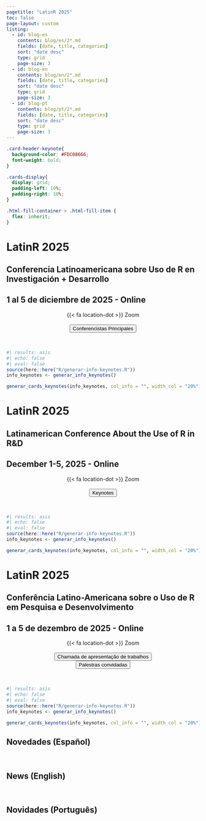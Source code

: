 ```yaml
---
pagetitle: "LatinR 2025"
toc: false
page-layout: custom
listing:
  - id: blog-es
    contents: blog/es/2*.md
    fields: [date, title, categories]
    sort: "date desc"
    type: grid
    page-size: 3
  - id: blog-en
    contents: blog/en/2*.md
    fields: [date, title, categories]
    sort: "date desc"
    type: grid
    page-size: 3
  - id: blog-pt
    contents: blog/pt/2*.md
    fields: [date, title, categories]
    sort: "date desc"
    type: grid
    page-size: 3        
---
```


```css
.card-header-keynote{
  background-color: #FDC08666;
  font-weight: bold;
}

.cards-display{
  display: grid;
  padding-left: 10%;
  padding-right: 10%;
}

.html-fill-container > .html-fill-item {
  flex: inherit;
}
```


::: {.content-visible when-profile="es"}
::: grid
::: {#banner .g-col-12}
# LatinR 2025

## Conferencia Latinoamericana sobre Uso de R en Investigación + Desarrollo

## 1 al 5 de diciembre de 2025 - Online

<center> {{< fa location-dot >}} Zoom </center>
<br>
</section>

<!-- <center><a href='blog/es/2025-05-31-presentacion-trabajos-2025.html'><button type="button" class="btn btn-light btn-lg">Llamado a presentación de trabajos</button></a></center> -->


<!-- <center><a href='cronograma/programa/preliminar.qmd'><button type="button" class="btn btn-light btn-lg">Programa</button></a></center> -->

<!--<center> <a href='https://www.eventbrite.cl/e/latinr-2024-conferencia-latinoamericana-sobre-uso-de-r-en-id-tickets-970622687587?utm-campaign=social&utm-content=attendeeshare&utm-medium=discovery&utm-term=listing&utm-source=cp&aff=ebdsshcopyurl' target='_blank'><button type="button" class="btn btn-light btn-lg"><i class="fa-solid fa-user-plus"></i> Inscripción</button></a>

<center>
<a href='cronograma/programa/index.html'><button type="button" class="btn btn-light btn-lg"><i class="fa-solid fa-list"></i> Programa</button></a>
</center>

</center> -->

<center>
<a href='cronograma/conferencistas/index.html'><button type="button" class="btn btn-light btn-lg"><i class="fa-solid fa-list"></i> Conferencistas Principales</button></a>
</center>

<br> 
:::
:::

<!--
## Conferencistas
-->

```r
#| results: asis
#| echo: false
#| eval: false
source(here::here("R/generar-info-keynotes.R"))
info_keynotes <- generar_info_keynotes()

generar_cards_keynotes(info_keynotes, col_info = "", width_col = "20%")

```




:::


:::: {.content-visible when-profile="en"}
::: grid
::: {#banner .g-col-12}
# LatinR 2025

## Latinamerican Conference About the Use of R in R&D

## December 1-5, 2025 - Online

<center> {{< fa location-dot >}} Zoom </center>
<br>
</section>

<!--
<center><a href='blog/en/2025-05-31-call-for-papers-2025.html'><button type="button" class="btn btn-light btn-lg">Call for Papers</button></a></center> -->


<!-- <center><a href='cronograma/programa/preliminar.qmd'><button type="button" class="btn btn-light btn-lg">Program</button></a></center> -->

<!-- <center> <a href='https://www.eventbrite.cl/e/latinr-2024-conferencia-latinoamericana-sobre-uso-de-r-en-id-tickets-970622687587?utm-campaign=social&utm-content=attendeeshare&utm-medium=discovery&utm-term=listing&utm-source=cp&aff=ebdsshcopyurl' target='_blank'><button type="button" class="btn btn-light btn-lg"><i class="fa-solid fa-user-plus"></i> Register</button></a> 

<center>
<a href='cronograma/programa/index.html'><button type="button" class="btn btn-light btn-lg"><i class="fa-solid fa-list"></i> Program</button></a>
</center> -->



<center>
<a href='cronograma/conferencistas/index.html'><button type="button" class="btn btn-light btn-lg"><i class="fa-solid fa-list"></i> Keynotes</button></a>
</center>


<br>
:::
:::




<!--
## Keynotes
-->

```r
#| results: asis
#| echo: false
#| eval: false
source(here::here("R/generar-info-keynotes.R"))
info_keynotes <- generar_info_keynotes()

generar_cards_keynotes(info_keynotes, col_info = "", width_col = "20%")

```

::::

:::: {.content-visible when-profile="pt"}
::: grid
::: {#banner .g-col-12}

# LatinR 2025

## Conferência Latino-Americana sobre o Uso de R em Pesquisa e Desenvolvimento

## 1 a 5 de dezembro de 2025 - Online

<center> {{< fa location-dot >}} Zoom</center>
<br>
</section>

<center><a href='blog/pt/2025-05-31-apresentacao-trabalhos-2025.html'><button type="button" class="btn btn-light btn-lg">Chamada de apresentação de trabalhos</button></a></center>

<!-- <center><a href='cronograma/programa/preliminar.qmd'><button type="button" class="btn btn-light btn-lg">Programação</button></a></center> -->

<!-- <center> <a href='https://www.eventbrite.cl/e/latinr-2024-conferencia-latinoamericana-sobre-uso-de-r-en-id-tickets-970622687587?utm-campaign=social&utm-content=attendeeshare&utm-medium=discovery&utm-term=listing&utm-source=cp&aff=ebdsshcopyurl' target='_blank'><button type="button" class="btn btn-light btn-lg"><i class="fa-solid fa-user-plus"></i> Inscrição</button></a> 

<center>
<a href='cronograma/programa/index.html'><button type="button" class="btn btn-light btn-lg"><i class="fa-solid fa-list"></i> Programa</button></a> 
</center> -->

<center>
<a href='cronograma/conferencistas/index.html'><button type="button" class="btn btn-light btn-lg"><i class="fa-solid fa-list"></i> Palestras convidadas</button></a>
</center>


<br>
:::
:::


<!--
## Palestrantes principais
-->

```r
#| results: asis
#| echo: false
#| eval: false
source(here::here("R/generar-info-keynotes.R"))
info_keynotes <- generar_info_keynotes()

generar_cards_keynotes(info_keynotes, col_info = "", width_col = "20%")

```

:::

## Novedades (Español)

::: {#blog-es}
:::
<br>

## News (English)

::: {#blog-en}
:::
<br>


## Novidades (Português)

::: {#blog-pt}
:::
<br>
